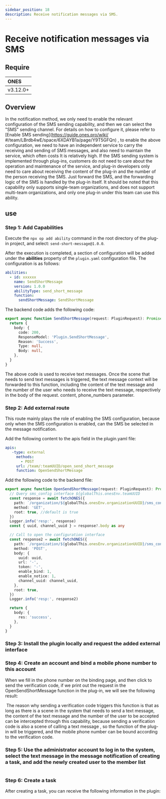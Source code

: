 ```yaml
---
sidebar_position: 18
description: Receive notification messages via SMS.
---
```



# Receive notification messages via SMS

## Require

| ONES     |
| :------- |
| v3.12.0+ |

## Overview

In the notification method, we only need to enable the relevant configuration of the SMS sending capability, and then we can select the "SMS" sending channel. For details on how to configure it, please refer to [Enable SMS sending](https://guide.ones.pro/wiki/ #/team/LBrdb4wE/space/6XDAYB1a/page/Y9T5GFQn) , to enable the above configuration, we need to have an independent service to carry the receiving and sending of SMS messages, and also need to maintain the service, which often costs It is relatively high. If the SMS sending system is implemented through plug-ins, customers do not need to care about the operation and maintenance of the service, and plug-in developers only need to care about receiving the content of the plug-in and the number of the person receiving the SMS. Just forward the SMS, and the forwarding logic of the SMS is handled by the plug-in itself. It should be noted that this capability only supports single-team organizations, and does not support multi-team organizations, and only one plug-in under this team can use this ability.

## use

### Step 1: Add Capabilities

Execute the `npx op add ability` command in the root directory of the plug-in project, and select: `send-short-message@1.0.0`.

After the execution is completed, a section of configuration will be added under the **abilities** property of the `plugin.yaml` configuration file. The configuration is as follows:

```yaml
abilities:
  - id: xxxxxx
    name: SendShortMessage
    version: 1.0.0
    abilityType: send_short_message
    function:
      sendShortMessage: SendShortMessage
```

The backend code adds the following code:

```typescript
export async function SendShortMessage(request: PluginRequest): Promise<PluginResponse> {
  return {
    body: {
      code: 200,
      ResponseModel: 'Plugin.SendShortMessage',
      Reason: 'Success',
      Type: null,
      Body: null,
    },
  }
}
```

The above code is used to receive text messages. Once the scene that needs to send text messages is triggered, the text message context will be forwarded to this function, including the content of the text message and the number of the user who needs to receive the text message, respectively in the body of the request. content, phone_numbers parameter.

### Step 2: Add external route

This route mainly plays the role of enabling the SMS configuration, because only when the SMS configuration is enabled, can the SMS be selected in the message notification.

Add the following content to the apis field in the plugin.yaml file:

```yaml
apis:
   -type: external
     methods:
       - POST
     url: /team/:teamUUID/open_send_short_message
     function: OpenSendShortMessage
```

Add the following code to the backend file:

```typescript
export async function OpenSendShortMessage(request: PluginRequest): Promise<PluginResponse> {
  // Query sms_config interface ${globalThis.onesEnv.teamUUID
  const response = await fetchONES({
    path: `/organization/${globalThis.onesEnv.organizationUUID}/sms_config`,
    method: 'GET',
    root: true, //default is true
  })
  Logger.info('resp:', response)
  const { uuid, channel_uuid } = response?.body as any

  // Call to open the configuration interface
  const response2 = await fetchONES({
    path: `/organization/${globalThis.onesEnv.organizationUUID}/sms_config/update`,
    method: 'POST',
    body: {
      uuid: uuid,
      url: '-',
      token: '-',
      enable_bind: 1,
      enable_notice: 1,
      channel_uuid: channel_uuid,
    },
    root: true,
  })
  Logger.info('resp:', response2)

  return {
    body: {
      res: 'success',
    },
  }
}
```

### Step 3: Install the plugin locally and request the added external interface

### Step 4: Create an account and bind a mobile phone number to this account

When we fill in the phone number on the binding page, and then click to send the verification code, if we print out the request in the OpenSendShortMessage function in the plug-in, we will see the following result:

<Image img={p1} />
The reason why sending a verification code triggers this function is that as long as there is a scene
in the system that needs to send a text message, the content of the text message and the number of the
user to be accepted can be intercepted through this capability, because sending a verification code is
also a scene of calling a text message , so the function of the plug-in will be triggered, and the mobile
phone number can be bound according to the verification code.

### Step 5: Use the administrator account to log in to the system, select the text message in the message notification of creating a task, and add the newly created user to the member list

<Image img={p2} />

### Step 6: Create a task

After creating a task, you can receive the following information in the plugin:

<Image img={p3} />
